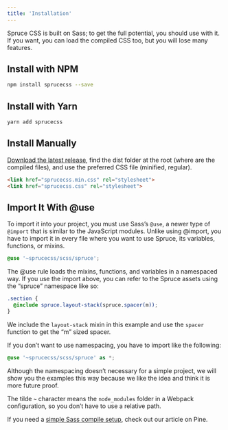 ```yaml
---
title: 'Installation'
---
```


<p className="lead">Spruce CSS is built on Sass; to get the full potential, you should use with it. If you want, you can load the compiled CSS too, but you will lose many features.</p>

## Install with NPM

```bash
npm install sprucecss --save
```

## Install with Yarn

```bash
yarn add sprucecss
```

## Install Manually

[Download the latest release](https://github.com/conedevelopment/sprucecss/archive/refs/heads/main.zip), find the dist folder at the root (where are the compiled files), and use the preferred CSS file (minified, regular).

```html
<link href="sprucecss.min.css" rel="stylesheet">
<link href="sprucecss.css" rel="stylesheet">
```

## Import It With @use

To import it into your project, you must use Sass’s ```@use```, a newer type of ```@import``` that is similar to the JavaScript modules. Unlike using @import, you have to import it in every file where you want to use Spruce, its variables, functions, or mixins.

``` scss
@use '~sprucecss/scss/spruce';
```

The @use rule loads the mixins, functions, and variables in a namespaced way. If you use the import above, you can refer to the Spruce assets using the “spruce” namespace like so:

```scss
.section {
  @include spruce.layout-stack(spruce.spacer(m));
}
```

We include the ```layout-stack``` mixin in this example and use the ```spacer``` function to get the “m” sized spacer.

If you don’t want to use namespacing, you have to import like the following:

```scss
@use '~sprucecss/scss/spruce' as *;
```

Although the namespacing doesn’t necessary for a simple project, we will show you the examples this way because we like the idea and think it is more future proof.

<Notification type="info">The tilde <code>~</code> character means the <code>node_modules</code> folder in a Webpack configuration, so you don’t have to use a relative path.</Notification>

If you need a [simple Sass compile setup](https://pineco.de/the-simplest-sass-compile-setup/), check out our article on Pine.
